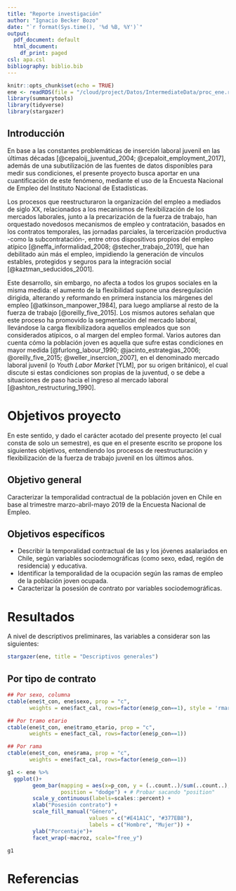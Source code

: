 ```yaml
---
title: "Reporte investigación"
author: "Ignacio Becker Bozo"
date: "`r format(Sys.time(), '%d %B, %Y')`"
output:
  pdf_document: default
  html_document:
    df_print: paged
csl: apa.csl
bibliography: biblio.bib
---
```


```r
knitr::opts_chunk$set(echo = TRUE)
ene <- readRDS(file = "/cloud/project/Datos/IntermediateData/proc_ene.rds")
library(summarytools)
library(tidyverse)
library(stargazer)
```


## Introducción

En base a las constantes problemáticas de inserción laboral juvenil en las últimas décadas [@cepaloij_juventud_2004; @cepaloit_employment_2017], además de una subutilización de las fuentes de datos disponibles para medir sus condiciones, el presente proyecto busca aportar en una cuantificación de este fenómeno, mediante el uso de la Encuesta Nacional de Empleo del Instituto Nacional de Estadísticas.

Los procesos que reestructuraron la organización del empleo a mediados de siglo XX, relacionados a los mecanismos de flexibilización de los mercados laborales, junto a la precarización de la fuerza de trabajo, han orquestado novedosos mecanismos de empleo y contratación, basados en los contratos temporales, las jornadas parciales, la tercerización productiva -como la subcontratación-, entre otros dispositivos propios del empleo atípico [@neffa_informalidad_2008; @stecher_trabajo_2019], que han debilitado aún más el empleo, impidiendo la generación de vínculos estables, protegidos y seguros para la integración social [@kaztman_seducidos_2001].

Este desarrollo, sin embargo, no afecta a todos los grupos sociales en la misma medida: el aumento de la flexibilidad supone una desregulación dirigida, alterando y reformando en primera instancia los márgenes del empleo [@atkinson_manpower_1984], para luego ampliarse al resto de la fuerza de trabajo [@oreilly_five_2015]. Los mismos autores señalan que este proceso ha promovido la segmentación del mercado laboral, llevándose la carga flexibilizadora aquellos empleados que son considerados atípicos, o al margen del empleo formal. Varios autores dan cuenta cómo la población joven es aquella que sufre estas condiciones en mayor medida [@furlong_labour_1990; @jacinto_estrategias_2006; @oreilly_five_2015; @weller_insercion_2007], en el denominado mercado laboral juvenil (o _Youth Labor Market_ [YLM], por su origen británico), el cual discute si estas condiciones son propias de la juventud, o se debe a situaciones de paso hacia el ingreso al mercado laboral [@ashton_restructuring_1990].

# Objetivos proyecto

En este sentido, y dado el carácter acotado del presente proyecto (el cual consta de solo un semestre), es que en el presente escrito se propone los siguientes objetivos, entendiendo los procesos de reestructuración y flexibilización de la fuerza de trabajo juvenil en los últimos años.

## Objetivo general

Caracterizar la temporalidad contractual de la población joven en Chile en base al trimestre marzo-abril-mayo 2019 de la Encuesta Nacional de Empleo.

## Objetivos específicos

* Describir la temporalidad contractual de las y los jóvenes asalariados en Chile, según variables sociodemográficas (como sexo, edad, región de residencia) y educativa.
* Identificar la temporalidad de la ocupación según las ramas de empleo de la población joven ocupada.
* Caracterizar la posesión de contrato por variables sociodemográficas.

# Resultados

A nivel de descriptivos preliminares, las variables a considerar son las siguientes:

```r
stargazer(ene, title = "Descriptivos generales")

```

## Por tipo de contrato

```r
## Por sexo, columna
ctable(ene$t_con, ene$sexo, prop = "c",
       weights = ene$fact_cal, rows=factor(ene$p_con==1), style = 'rmarkdown')

## Por tramo etario
ctable(ene$t_con, ene$tramo_etario, prop = "c",
       weights = ene$fact_cal, rows=factor(ene$p_con==1))

## Por rama
ctable(ene$t_con, ene$rama, prop = "c",
       weights = ene$fact_cal, rows=factor(ene$p_con==1))
```


```r
g1 <- ene %>%
  ggplot()+
        geom_bar(mapping = aes(x=p_con, y = (..count..)/sum(..count..), fill = factor(sexo)),
                 position = "dodge") + # Probar sacando "position"
        scale_y_continuous(labels=scales::percent) +
        xlab("Posesión contrato") +
        scale_fill_manual("Género",
                          values = c("#E41A1C", "#377EB8"),
                          labels = c("Hombre", "Mujer")) +
        ylab("Porcentaje")+
        facet_wrap(~macroz, scale="free_y")

g1

```

\newpage
# Referencias